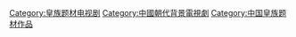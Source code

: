 [[Category:皇族题材电视剧|Category:皇族题材电视剧]]
[[Category:中國朝代背景電視劇|Category:中國朝代背景電視劇]]
[[Category:中国皇族题材作品|Category:中国皇族题材作品]]